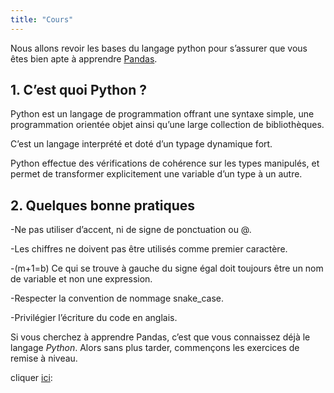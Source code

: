```yaml
---
title: "Cours"
---
```


Nous allons revoir les bases du langage python pour s'assurer que vous êtes bien apte à apprendre [Pandas](pandas.qmd).

## 1. C’est quoi Python ?
Python est un langage de programmation offrant une syntaxe simple, une  programmation orientée objet ainsi qu’une large collection de bibliothèques. 

C'est un langage interprété et doté d’un typage dynamique fort.

Python  effectue  des  vérifications  de  cohérence  sur  les  types  manipulés,  et 
permet de transformer explicitement une variable d’un type à un autre.

## 2. Quelques bonne pratiques

-Ne pas utiliser d'accent, ni de signe de ponctuation ou @.

-Les chiffres ne doivent pas être utilisés comme premier caractère.

-(m+1=b) Ce qui se trouve à gauche du signe égal doit toujours être un nom de variable et non une expression.

-Respecter la convention de nommage snake_case.

-Privilégier l'écriture du code en anglais.


Si vous cherchez à apprendre Pandas, c'est que vous connaissez déjà le langage *Python*. Alors sans plus tarder, commençons les exercices de remise à niveau. 





cliquer [ici](py-syntaxe.qmd):
